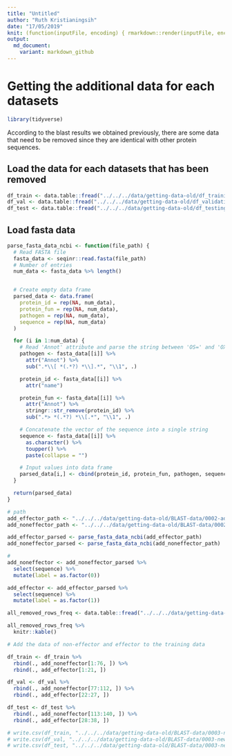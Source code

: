 ```yaml
---
title: "Untitled"
author: "Ruth Kristianingsih"
date: "17/05/2019"
knit: (function(inputFile, encoding) { rmarkdown::render(inputFile, encoding = encoding, output_dir = here::here("reports", stringr::str_remove(getwd(), here::here("scripts/r-scripts/")))) })
output:
  md_document:
    variant: markdown_github
---
```


# Getting the additional data for each datasets

```r
library(tidyverse)
```


According to the blast results we obtained previously, there are some data that need to be removed since they are identical with other protein sequences. 

## Load the data for each datasets that has been removed

```r
df_train <- data.table::fread("../../../data/getting-data-old/df_training_new_after_removed.csv", drop = "V1")
df_val <- data.table::fread("../../../data/getting-data-old/df_validation_new_after_removed.csv", drop = "V1")
df_test <- data.table::fread("../../../data/getting-data-old/df_testing_new_after_removed.csv", drop = "V1")
```

## Load fasta data

```r
parse_fasta_data_ncbi <- function(file_path) {
  # Read FASTA file
  fasta_data <- seqinr::read.fasta(file_path)
  # Number of entries
  num_data <- fasta_data %>% length()


  # Create empty data frame
  parsed_data <- data.frame(
    protein_id = rep(NA, num_data),
    protein_fun = rep(NA, num_data),
    pathogen = rep(NA, num_data),
    sequence = rep(NA, num_data)
  )

  for (i in 1:num_data) {
    # Read 'Annot' attribute and parse the string between 'OS=' and 'OX='
    pathogen <- fasta_data[[i]] %>%
      attr("Annot") %>%
      sub(".*\\[ *(.*?) *\\].*", "\\1", .)

    protein_id <- fasta_data[[i]] %>%
      attr("name")

    protein_fun <- fasta_data[[i]] %>%
      attr("Annot") %>%
      stringr::str_remove(protein_id) %>%
      sub(".*> *(.*?) *\\[.*", "\\1", .)

    # Concatenate the vector of the sequence into a single string
    sequence <- fasta_data[[i]] %>%
      as.character() %>%
      toupper() %>%
      paste(collapse = "")

    # Input values into data frame
    parsed_data[i,] <- cbind(protein_id, protein_fun, pathogen, sequence)
  }

  return(parsed_data)
}
```

```r
# path 
add_effector_path <- "../../../data/getting-data-old/BLAST-data/0002-additional-data-fasta/batch_entrez_effector.fasta"
add_noneffector_path <- "../../../data/getting-data-old/BLAST-data/0002-additional-data-fasta/batch_entrez_noneffector.fasta"

add_effector_parsed <- parse_fasta_data_ncbi(add_effector_path)
add_noneffector_parsed <- parse_fasta_data_ncbi(add_noneffector_path)

# 
add_noneffector <- add_noneffector_parsed %>% 
  select(sequence) %>% 
  mutate(label = as.factor(0))

add_effector <- add_effector_parsed %>% 
  select(sequence) %>% 
  mutate(label = as.factor(1))

all_removed_rows_freq <- data.table::fread("../../../data/getting-data-old/all_removed_rows_freq.csv")

all_removed_rows_freq %>%
  knitr::kable()
```

```r
# Add the data of non-effector and effector to the training data

df_train <- df_train %>%
  rbind(., add_noneffector[1:76, ]) %>% 
  rbind(., add_effector[1:21, ])

df_val <- df_val %>% 
  rbind(., add_noneffector[77:112, ]) %>% 
  rbind(., add_effector[22:27, ])

df_test <- df_test %>% 
  rbind(., add_noneffector[113:140, ]) %>% 
  rbind(., add_effector[28:38, ])

# write.csv(df_train, "../../../data/getting-data-old/BLAST-data/0003-new-data-sets/training-data.csv", col.names = TRUE)
# write.csv(df_val, "../../../data/getting-data-old/BLAST-data/0003-new-data-sets/validation-data.csv", col.names = TRUE)
# write.csv(df_test, "../../../data/getting-data-old/BLAST-data/0003-new-data-sets/testing-fata.csv", col.names = TRUE)
```
